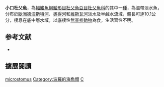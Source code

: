 {{Speciesbox
| name = 小口杜父魚
| image = 
| image_width = 250px
| status = LC
| status_system = IUCN3.1
| genus = Cottus
| species = microstomus
| authority = [[Heckel|Heckel]], 1837
| synonyms = 
}}
'''小口杜父魚'''，為[[輻鰭魚綱|輻鰭魚綱]][[鮋形目|鮋形目]][[杜父魚亞目|杜父魚亞目]][[杜父魚科|杜父魚科]]的其中一[[種|種]]，為溫帶淡水魚，分布於[[歐洲|歐洲]][[德涅斯特河|德涅斯特河]]、[[奧得河|奧得河]]和[[維斯瓦河|維斯瓦河]]淡水及半鹹水流域，體長可達10.1公分，棲息在底中層水域，以底棲性[[無脊椎動物|無脊椎動物]]為食，生活習性不明。

== 参考文献 ==
*{{FishBase_species|genus=Cottus|species=microstomus|year=2014|month=5}}

== 擴展閱讀 ==
{{refbegin}}
{{wikispecies-inline|Cottus microstomus|小口杜父魚}}
{{refend}}
{{Taxonbar|from=Q1707795}}

[[Category:杜父魚屬|microstomus]]
[[Category:波羅的海魚類|Category:波羅的海魚類]]
[[Category:1837年描述的魚類|C]]

{{鮋形目小作品}}